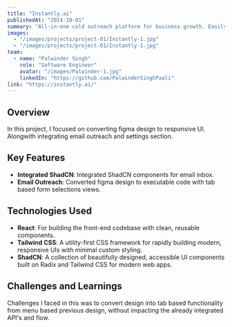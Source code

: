 ```yaml
---
title: "Instantly.ai"
publishedAt: "2024-10-01"
summary: "All-in-one cold outreach platform for business growth. Easily find, reach, and convert prospects with AI-powered automation, high deliverability, and a built-in lead database."
images:
  - "/images/projects/project-01/Instantly-1.jpg"
  - "/images/projects/project-01/Instantly-1.jpg"
team:
  - name: "Palwinder Singh"
    role: "Software Engineer"
    avatar: "/images/Palwinder-1.jpg"
    linkedIn: "https://github.com/PalwinderSinghPaali"
link: "https://instantly.ai/"
---
```


## Overview

In this project, I focused on converting figma design to responsive UI. Alongwith integrating email outreach and settings section. 

## Key Features

- **Integrated ShadCN**: Integrated ShadCN components for email inbox.
- **Email Outreach**: Converted figma design to executable code with tab based form selections views.

## Technologies Used

- **React**: For building the front-end codebase with clean, reusable components.
- **Tailwind CSS**: A utility-first CSS framework for rapidly building modern, responsive UIs with minimal custom styling.
- **ShadCN**:  A collection of beautifully designed, accessible UI components built on Radix and Tailwind CSS for modern web apps.

## Challenges and Learnings

Challenges I faced in this was to convert design into tab based functionality from menu based previous design, without impacting the already integrated API's and flow. 